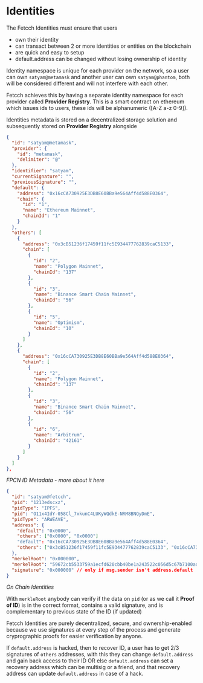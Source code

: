 # Identities

The Fetcch Identities must ensure that users

- own their identity
- can transact between 2 or more identities or entities on the blockchain
- are quick and easy to setup
- default.address can be changed without losing ownership of identity

Identity namespace is unique for each provider on the network, so a user can own `satyam@metamask` and another user can own `satyam@phantom`, both will be considered different and will not interfere with each other.

Fetcch achieves this by having a separate identity namespace for each provider called **Provider Registry**. This is a smart contract on ethereum which issues ids to users, these ids will be alphanumeric ([A-Z a-z 0-9]).

Identities metadata is stored on a decentralized storage solution and subsequently stored on **Provider Registry** alongside

```json copy
{
  "id": "satyam@metamask",
  "provider": {
    "id": "metamask",
    "delimiter": "@"
  },
  "identifier": "satyam",
  "currentSignature": "",
  "previousSignature": "",
  "default": {
    "address": "0x16cCA730925E3DB8E60BBa9e564Aff4d588E0364",
    "chain": {
      "id": "1",
      "name": "Ethereum Mainnet",
      "chainId": "1"
    }
  },
  "others": [
    {
      "address": "0x3cB51236f17459f11fc5E934477762839caC5133",
      "chain": [
        {
          "id": "2",
          "name": "Polygon Mainnet",
          "chainId": "137"
        },
        {
          "id": "3",
          "name": "Binance Smart Chain Mainnet",
          "chainId": "56"
        },
        {
          "id": "5",
          "name": "Optimism",
          "chainId": "10"
        }
      ]
    },
    {
      "address": "0x16cCA730925E3DB8E60BBa9e564Aff4d588E0364",
      "chain": [
        {
          "id": "2",
          "name": "Polygon Mainnet",
          "chainId": "137"
        },
        {
          "id": "3",
          "name": "Binance Smart Chain Mainnet",
          "chainId": "56"
        },
        {
          "id": "6",
          "name": "Arbitrum",
          "chainId": "42161"
        }
      ]
    }
  ]
},
```
*FPCN ID Metadata - more about it here*

```json copy
{
  "id": "satyam@fetcch",
  "pid": "1213edscxz",
  "pidType": "IPFS",
  "pid": "O11x4IdY-058Cl_7xkunC4LUKyWQdkE-NRM8BNQyDmE",
  "pidType": "ARWEAVE",
  "address": {
    "default": "0x0000",
    "others": ["0x0000", "0x0000"]
    "default": "0x16cCA730925E3DB8E60BBa9e564Aff4d588E0364",
    "others": ["0x3cB51236f17459f11fc5E934477762839caC5133", "0x16cCA730925E3DB8E60BBa9e564Aff4d588E0364"]
  },
  "merkelRoot": "0x000000",
  "merkelRoot": "59672cb5533759a1ecfd620cbb40be1a243522c056d5c67b7100adf1cf3162f7",
  "signature": "0x000000" // only if msg.sender isn't address.default
}
```
*On Chain Identities*

With `merkleRoot` anybody can verify if the data on `pid` (or as we call it **Proof of ID**) is in the correct format, contains a valid signature, and is complementary to previous state of the ID (if updated)

Fetcch Identities are purely decentralized, secure, and ownership-enabled because we use signatures at every step of the process and generate cryprographic proofs for easier verification by anyone.

If `default.address` is hacked, then to recover ID, a user has to get 2/3 signatures of `others` addresses, with this they can change `default.address` and gain back access to their ID OR else `default.address` can set a recovery address which can be multisig or a friend, and that recovery address can update `default.address` in case of a hack.
